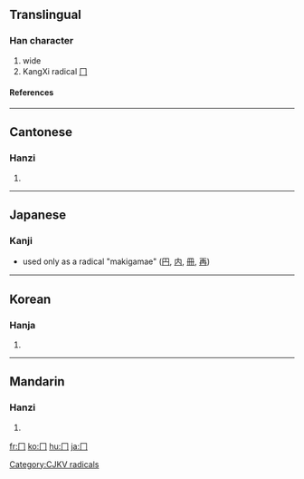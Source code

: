 ==Translingual==
{{stroke order|type=animate}}
===Han character===
{{Han char|rn=13|rad=冂|as=00|sn=2|four=|canj=中尸 (LS), X中尸 (XLS)}}
# wide
# KangXi radical [[Index:Chinese radical/冂|冂]]
====References====
{{Han ref|kx=0128.300|dkj=01506|dj=0289.090|hdz=10096.130|uh=5182|ud=20866}}
----

==Cantonese==
===Hanzi===
{{yue-hanzi|jyut=|y=gwing2}}
# {{defn|Cantonese}}
----
==Japanese==
===Kanji===
* used only as a radical "makigamae" ([[円]], [[内]], [[冊]], [[再]])
----
==Korean==
===Hanja===
{{ko-hanja|hangeul=경|rv=gyeong|mr=kyŏng}}
# {{defn|Korean}}




[[Category:CJKV radicals]]
----
==Mandarin==
===Hanzi===
{{cmn-hanzi|pin=[[jiōng]] ([[jiong1]])|wg=chiung<sup>1</sup>}}
# {{defn|Mandarin}}

[[fr:冂]]
[[ko:冂]]
[[hu:冂]]
[[ja:冂]]